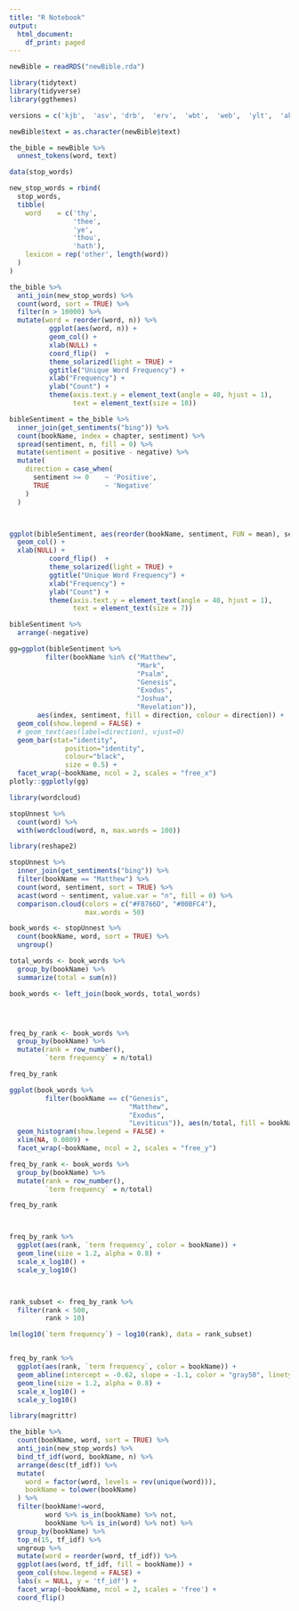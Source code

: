 ```yaml
---
title: "R Notebook"
output:
  html_document:
    df_print: paged
---
```



```r
newBible = readRDS("newBible.rda")

library(tidytext)
library(tidyverse)
library(ggthemes)

versions = c('kjb',  'asv', 'drb',  'erv',  'wbt',  'web',  'ylt',  'akjv', 'wnt')

newBible$text = as.character(newBible$text)

the_bible = newBible %>%
  unnest_tokens(word, text)
```


```r
data(stop_words)

new_stop_words = rbind(
  stop_words,
  tibble(
    word    = c('thy',
                'thee',
                'ye',
                'thou',
                'hath'),
    lexicon = rep('other', length(word))
  )
)

the_bible %>%
  anti_join(new_stop_words) %>% 
  count(word, sort = TRUE) %>%
  filter(n > 10000) %>%
  mutate(word = reorder(word, n)) %>%
          ggplot(aes(word, n)) +
          geom_col() +
          xlab(NULL) +
          coord_flip()  +
          theme_solarized(light = TRUE) +
          ggtitle("Unique Word Frequency") +
          xlab("Frequency") +
          ylab("Count") +
          theme(axis.text.y = element_text(angle = 40, hjust = 1),
                text = element_text(size = 10))
```


```r

bibleSentiment = the_bible %>%
  inner_join(get_sentiments("bing")) %>%
  count(bookName, index = chapter, sentiment) %>%
  spread(sentiment, n, fill = 0) %>%
  mutate(sentiment = positive - negative) %>% 
  mutate(
    direction = case_when(
      sentiment >= 0    ~ 'Positive',
      TRUE              ~ 'Negative'
    )
  )



ggplot(bibleSentiment, aes(reorder(bookName, sentiment, FUN = mean), sentiment)) +
  geom_col() +
  xlab(NULL) +
          coord_flip()  +
          theme_solarized(light = TRUE) +
          ggtitle("Unique Word Frequency") +
          xlab("Frequency") +
          ylab("Count") +
          theme(axis.text.y = element_text(angle = 40, hjust = 1),
                text = element_text(size = 7))

bibleSentiment %>% 
  arrange(-negative)

```


```r

gg=ggplot(bibleSentiment %>% 
         filter(bookName %in% c("Matthew", 
                                "Mark", 
                                "Psalm", 
                                "Genesis",
                                "Exodus",
                                "Joshua",
                                "Revelation")), 
       aes(index, sentiment, fill = direction, colour = direction)) +
  geom_col(show.legend = FALSE) +
  # geom_text(aes(label=direction), vjust=0)
  geom_bar(stat="identity", 
              position="identity", 
              colour="black", 
              size = 0.5) +
  facet_wrap(~bookName, ncol = 2, scales = "free_x")
plotly::ggplotly(gg)

```


```r


library(wordcloud)

stopUnnest %>%
  count(word) %>%
  with(wordcloud(word, n, max.words = 100))

library(reshape2)

stopUnnest %>%
  inner_join(get_sentiments("bing")) %>%
  filter(bookName == "Matthew") %>% 
  count(word, sentiment, sort = TRUE) %>%
  acast(word ~ sentiment, value.var = "n", fill = 0) %>%
  comparison.cloud(colors = c("#F8766D", "#00BFC4"),
                   max.words = 50)
```


```r

book_words <- stopUnnest %>%
  count(bookName, word, sort = TRUE) %>%
  ungroup()

total_words <- book_words %>% 
  group_by(bookName) %>% 
  summarize(total = sum(n))

book_words <- left_join(book_words, total_words)




freq_by_rank <- book_words %>% 
  group_by(bookName) %>% 
  mutate(rank = row_number(), 
         `term frequency` = n/total)

freq_by_rank

ggplot(book_words %>% 
         filter(bookName == c("Genesis",
                              "Matthew",
                              "Exodus",
                              "Leviticus")), aes(n/total, fill = bookName)) +
  geom_histogram(show.legend = FALSE) +
  xlim(NA, 0.0009) +
  facet_wrap(~bookName, ncol = 2, scales = "free_y")
```


```r
freq_by_rank <- book_words %>% 
  group_by(bookName) %>% 
  mutate(rank = row_number(), 
         `term frequency` = n/total)

freq_by_rank



freq_by_rank %>% 
  ggplot(aes(rank, `term frequency`, color = bookName)) + 
  geom_line(size = 1.2, alpha = 0.8) + 
  scale_x_log10() +
  scale_y_log10()



rank_subset <- freq_by_rank %>% 
  filter(rank < 500,
         rank > 10)

lm(log10(`term frequency`) ~ log10(rank), data = rank_subset)


freq_by_rank %>% 
  ggplot(aes(rank, `term frequency`, color = bookName)) + 
  geom_abline(intercept = -0.62, slope = -1.1, color = "gray50", linetype = 2) +
  geom_line(size = 1.2, alpha = 0.8) + 
  scale_x_log10() +
  scale_y_log10()
```


```r
library(magrittr)

the_bible %>% 
  count(bookName, word, sort = TRUE) %>% 
  anti_join(new_stop_words) %>% 
  bind_tf_idf(word, bookName, n) %>% 
  arrange(desc(tf_idf)) %>% 
  mutate(
    word = factor(word, levels = rev(unique(word))),
    bookName = tolower(bookName)
  ) %>% 
  filter(bookName!=word,
         word %>% is_in(bookName) %>% not,
         bookName %>% is_in(word) %>% not) %>% 
  group_by(bookName) %>% 
  top_n(15, tf_idf) %>% 
  ungroup %>% 
  mutate(word = reorder(word, tf_idf)) %>% 
  ggplot(aes(word, tf_idf, fill = bookName)) +
  geom_col(show.legend = FALSE) +
  labs(x = NULL, y = 'tf_idf') +
  facet_wrap(~bookName, ncol = 2, scales = 'free') +
  coord_flip()
```



```r

```